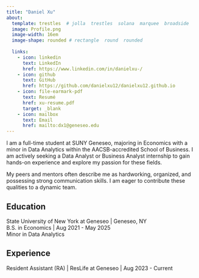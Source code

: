 ```yaml
---
title: "Daniel Xu" 
about:
  template: trestles  # jolla  trestles  solana  marquee  broadside
  image: Profile.png
  image-width: 16em
  image-shape: rounded # rectangle  round  rounded
  
  links:
    - icon: linkedin
      text: LinkedIn
      href: https://www.linkedin.com/in/danielxu-/
    - icon: github
      text: GitHub
      href: https://github.com/danielxu12/danielxu12.github.io
    - icon: file-earmark-pdf
      text: Resumé
      href: xu-resume.pdf
      target: _blank
    - icon: mailbox
      text: Email
      href: mailto:dx1@geneseo.edu
---
```


I am a full-time student at SUNY Geneseo, majoring in Economics with a minor in Data Analytics within the AACSB-accredited School of Business. I am actively seeking a Data Analyst or Business Analyst internship to gain hands-on experience and explore my passion for these fields.

My peers and mentors often describe me as hardworking, organized, and possessing strong communication skills. I am eager to contribute these qualities to a dynamic team. <br>

## Education

State University of New York at Geneseo \| Geneseo, NY <br> B.S. in Economics \| Aug 2021 - May 2025 <br> Minor in Data Analytics

## Experience

Resident Assistant (RA) \| ResLife at Geneseo \| Aug 2023 - Current
